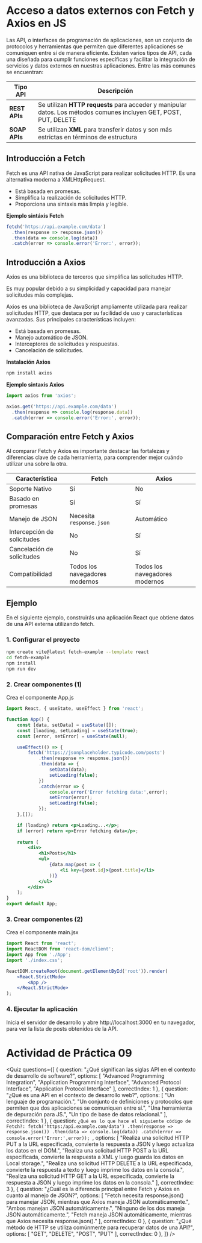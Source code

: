 
# Acceso a datos externos con Fetch y Axios en JS

Las API, o interfaces de programación de aplicaciones, son un conjunto de protocolos y herramientas que permiten que diferentes aplicaciones se comuniquen entre sí de manera eficiente. Existen varios tipos de API, cada una diseñada para cumplir funciones específicas y facilitar la integración de servicios y datos externos en nuestras aplicaciones. Entre las más comunes se encuentran:

|Tipo API|Descripción|
|---|---|
|**REST APIs**|Se utilizan **HTTP requests** para acceder y manipular datos. Los métodos comunes incluyen GET, POST, PUT, DELETE|
|**SOAP APIs**|Se utilizan **XML** para transferir datos y son más estrictas en términos de estructura|

## Introducción a Fetch
Fetch es una API nativa de JavaScript para realizar solicitudes HTTP. Es una alternativa moderna a XMLHttpRequest.

- Está basada en promesas.
- Simplifica la realización de solicitudes HTTP.
- Proporciona una sintaxis más limpia y legible.

**Ejemplo sintáxis Fetch**

```js
fetch('https://api.example.com/data') 
  .then(response => response.json()) 
  .then(data => console.log(data)) 
  .catch(error => console.error('Error:', error)); 
```

## Introducción a Axios
Axios es una biblioteca de terceros que simplifica las solicitudes HTTP.

Es muy popular debido a su simplicidad y capacidad para manejar solicitudes más complejas. 

Axios es una biblioteca de JavaScript ampliamente utilizada para realizar solicitudes HTTP, que destaca por su facilidad de uso y características avanzadas. Sus principales características incluyen:

- Está basada en promesas.
- Manejo automático de JSON.
- Interceptores de solicitudes y respuestas.
- Cancelación de solicitudes.

**Instalación Axios**
```sh
npm install axios
```

**Ejemplo sintaxis Axios**

```js
import axios from 'axios';  

axios.get('https://api.example.com/data') 
  .then(response => console.log(response.data)) 
  .catch(error => console.error('Error:', error)); 
```


## Comparación entre Fetch y Axios
Al comparar Fetch y Axios es importante destacar las fortalezas y diferencias clave de cada herramienta, para comprender mejor cuándo utilizar una sobre la otra.

|Característica|Fetch|Axios|
|---|---|---|
|Soporte Nativo|Sí|No|
|Basado en promesas|Sí|Sí|
|Manejo de JSON|Necesita `response.json`|Automático|
|Intercepción de solicitudes|No|Sí|
|Cancelación de solicitudes|No|Sí|
|Compatibilidad|Todos los navegadores modernos|Todos los navegadores modernos|

## Ejemplo
En el siguiente ejemplo, construirás una aplicación React que obtiene datos de una API externa utilizando fetch.

### 1. Configurar el proyecto

```sh
npm create vite@latest fetch-example --template react
cd fetch-example
npm install
npm run dev
```

### 2. Crear componentes (1)
Crea el componente App.js

```jsx
import React, { useState, useEffect } from 'react';

function App() {
    const [data, setData] = useState([]);
    const [loading, setLoading] = useState(true);
    const [error, setError] = useState(null);

    useEffect(() => {
        fetch('https://jsonplaceholder.typicode.com/posts')
            .then(response => response.json())
            .then(data => {
                setData(data);
                setLoading(false);
            })
            .catch(error => {
                console.error('Error fetching data:',error);
                setError(error);
                setLoading(false);
            });
    },[]);

    if (loading) return <p>Loading...</p>;
    if (error) return <p>Error fetching data</p>;
    
    return (
        <div>
            <h1>Posts</h1>
            <ul>
                {data.map(post => (
                    <li key={post.id}>{post.title}</li>
                ))}
            </ul>
        </div>
    );
}
export default App;
```

### 3. Crear componentes (2)
Crea el componente main.jsx

```jsx
import React from 'react';
import ReactDOM from 'react-dom/client';
import App from './App';
import './index.css';

ReactDOM.createRoot(document.getElementById('root')).render(
    <React.StrictMode>
        <App />
    </React.StrictMode>
);
```

### 4. Ejecutar la aplicación
Inicia el servidor de desarrollo y abre http://localhost:3000 en tu navegador, para ver la lista de posts obtenidos de la API. 

# Actividad de Práctica 09

<Quiz questions={[
	{
		question: "¿Qué significan las siglas API en el contexto de desarrollo de software?",
		options: [
			"Advanced Programming Integration",
			"Application Programming Interface",
			"Advanced Protocol Interface",
			"Application Protocol Interface"
		],
		correctIndex: 1
	},
    {
		question: "¿Qué es una API en el contexto de desarrollo web?",
		options: [
			"Un lenguaje de programación.",
			"Un conjunto de definiciones y protocolos que permiten que dos aplicaciones se comuniquen entre sí.",
			"Una herramienta de depuración para JS.",
			"Un tipo de base de datos relacional."
		],
		correctIndex: 1
	},
    {
		question: `¿Qué es lo que hace el siguiente código de Fetch?:
            fetch('https:/api.example.com/data')
                .then(response => response.json())
                .then(data => console.log(data))
                .catch(error => console.error('Error:',error));
        `,
		options: [
			"Realiza una solicitud HTTP PUT a la URL especificada, convierte la respuesta a JSON y luego actualiza los datos en el DOM.",
			"Realiza una solicitud HTTP POST a la URL especificada, convierte la respuesta a XML y luego guarda los datos en Local storage.",
			"Realiza una solicitud HTTP DELETE a la URL especificada, convierte la respuesta a texto y luego imprime los datos en la consola.",
			"Realiza una solicitud HTTP GET a la URL especificada, convierte la respuesta a JSON y luego imprime los datos en la consola."
		],
		correctIndex: 3
	},
    {
		question: "¿Cuál es la diferencia principal entre Fetch y Axios en cuanto al manejo de JSON?",
		options: [
			"Fetch necesita response.json() para manejar JSON, mientras que Axios maneja JSON automáticamente.",
			"Ambos manejan JSON automáticamente.",
			"Ninguno de los dos maneja JSON automáticamente.",
			"Fetch maneja JSON automáticamente, mientras que Axios necesita response.json()."
		],
		correctIndex: 0
	},
    {
		question: "¿Qué método de HTTP se utiliza comúnmente para recuperar datos de una API?",
		options: [
			"GET",
			"DELETE",
			"POST",
			"PUT"
		],
		correctIndex: 0
	},
]} />
